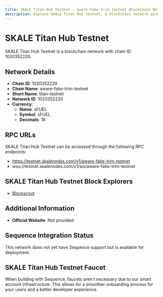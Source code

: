 ```yaml
--- 
title: SKALE Titan Hub Testnet - aware-fake-trim-testnet Blockchain Network
description: Explore SKALE Titan Hub Testnet, a blockchain network with chain ID 1020352220. Learn about its native currency, sFUEL, and how to interact with the network.
---
```


# SKALE Titan Hub Testnet

SKALE Titan Hub Testnet is a blockchain network with chain ID 1020352220.

## Network Details

- **Chain ID**: 1020352220
- **Chain Name**: aware-fake-trim-testnet
- **Short Name**: titan-testnet
- **Network ID**: 1020352220
- **Currency**: 
  - **Name**: sFUEL
  - **Symbol**: sFUEL
  - **Decimals**: 18

## RPC URLs

SKALE Titan Hub Testnet can be accessed through the following RPC endpoints:

- https://testnet.skalenodes.com/v1/aware-fake-trim-testnet
- wss://testnet.skalenodes.com/v1/ws/aware-fake-trim-testnet

## SKALE Titan Hub Testnet Block Explorers

- [Blockscout](https://aware-fake-trim-testnet.explorer.testnet.skalenodes.com)

## Additional Information

- **Official Website**: Not provided

## Sequence Integration Status

This network does not yet have Sequence support but is available for deployment.

## SKALE Titan Hub Testnet Faucet

When building with Sequence, faucets aren't necessary due to our smart account infrastructure. This allows for a smoother onboarding process for your users and a better developer experience.
